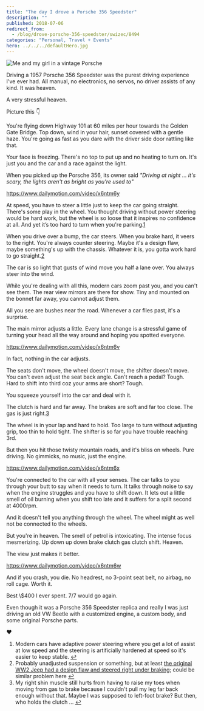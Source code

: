 ```yaml
---
title: "The day I drove a Porsche 356 Speedster"
description: ""
published: 2018-07-06
redirect_from:
  - /blog/drove-porsche-356-speedster/swizec/8494
categories: "Personal, Travel + Events"
hero: ../../../defaultHero.jpg
---
```


![Me and my girl in a vintage Porsche](https://swizec.com/blog/wp-content/uploads/2018/07/vintage.jpg)

Driving a 1957 Porsche 356 Speedster was the purest driving experience I've ever had. All manual, no electronics, no servos, no driver assists of any kind. It was heaven.

A very stressful heaven.

Picture this 👇

You're flying down Highway 101 at 60 miles per hour towards the Golden Gate Bridge. Top down, wind in your hair, sunset covered with a gentle haze. You're going as fast as you dare with the driver side door rattling like that.

Your face is freezing. There's no top to put up and no heating to turn on. It's just you and the car and a race against the light.

When you picked up the Porsche 356, its owner said _"Driving at night ... it's scary, the lights aren't as bright as you're used to"_

https://www.dailymotion.com/video/x6ntm6y

At speed, you have to steer a little just to keep the car going straight. There's some play in the wheel. You thought driving without power steering would be hard work, but the wheel is so loose that it inspires no confidence at all. And yet it’s too hard to turn when you're parking.[1](#fn1)

When you drive over a bump, the car steers. When you brake hard, it veers to the right. You're always counter steering. Maybe it's a design flaw, maybe something's up with the chassis. Whatever it is, you gotta work hard to go straight.[2](#fn2)

The car is so light that gusts of wind move you half a lane over. You always steer into the wind.

While you're dealing with all this, modern cars zoom past you, and you can't see them. The rear view mirrors are there for show. Tiny and mounted on the bonnet far away, you cannot adjust them.

All you see are bushes near the road. Whenever a car flies past, it's a surprise.

The main mirror adjusts a little. Every lane change is a stressful game of turning your head all the way around and hoping you spotted everyone.

https://www.dailymotion.com/video/x6ntm6v

In fact, nothing in the car adjusts.

The seats don't move, the wheel doesn't move, the shifter doesn't move. You can't even adjust the seat back angle. Can't reach a pedal? Tough. Hard to shift into third coz your arms are short? Tough.

You squeeze yourself into the car and deal with it.

The clutch is hard and far away. The brakes are soft and far too close. The gas is just right.[3](#fn3)

The wheel is in your lap and hard to hold. Too large to turn without adjusting grip, too thin to hold tight. The shifter is so far you have trouble reaching 3rd.

But then you hit those twisty mountain roads, and it's bliss on wheels. Pure driving. No gimmicks, no music, just the engine.

https://www.dailymotion.com/video/x6ntm6x

You're connected to the car with all your senses. The car talks to you through your butt to say when it needs to turn. It talks through noise to say when the engine struggles and you have to shift down. It lets out a little smell of oil burning when you shift too late and it suffers for a split second at 4000rpm.

And it doesn't tell you anything through the wheel. The wheel might as well not be connected to the wheels.

But you're in heaven. The smell of petrol is intoxicating. The intense focus mesmerizing. Up down up down brake clutch gas clutch shift. Heaven.

The view just makes it better.

https://www.dailymotion.com/video/x6ntm6w

And if you crash, you die. No headrest, no 3-point seat belt, no airbag, no roll cage. Worth it.

Best \\\$400 I ever spent. 7/7 would go again.

Even though it was a Porsche 356 Speedster replica and really I was just driving an old VW Beetle with a customized engine, a custom body, and some original Porsche parts.

❤️

1.  Modern cars have adaptive power steering where you get a lot of assist at low speed and the steering is artificially hardened at speed so it's easier to keep stable. [↩](#ffn1)
2.  Probably unadjusted suspension or something, but at least [the original WW2 Jeep had a design flaw and steered right under braking](https://jalopnik.com/the-legendary-world-war-ii-jeep-had-a-dangerous-enginee-1797186236); could be similar problem here [↩](#ffn2)
3.  My right shin muscle still hurts from having to raise my toes when moving from gas to brake because I couldn't pull my leg far back enough without that. Maybe I was supposed to left-foot brake? But then, who holds the clutch ... [↩](#ffn3)
